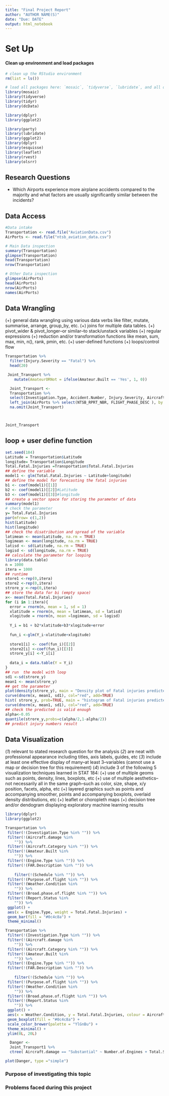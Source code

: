 ```yaml
---
title: "Final Project Report"
author: "AUTHOR NAME(S)"
date: "Due: DATE"
output: html_notebook
---
```


# Set Up

#### Clean up environment and load packages
```r
# clean up the RStudio environment 
rm(list = ls())

# load all packages here: `mosaic`, `tidyverse`, `lubridate`, and all others used
library(mosaic)
library(tidyverse)
library(tidyr)
library(dcData)

library(dplyr)
library(ggplot2)

library(party)
library(lubridate)
library(ggplot2)
library(dplyr)
library(esquisse)
library(leaflet)
library(rvest)
library(olsrr)
```

## Research Questions

- Which Airports experience more airplane accidents compared to the majority and what factors are usually significantly similar     between the incidents?


## Data Access
```r
#Data intake
Transportation <- read.file("AviationData.csv") 
AirPorts <- read.file("ntsb_aviation_data.csv")
```



```r
# Main Data inspection
summary(Transportation)
glimpse(Transportation)
head(Transportation)
nrow(Transportation)
```


```r
# Other Data inspection
glimpse(AirPorts)
head(AirPorts)
nrow(AirPorts)
names(AirPorts)
```




## Data Wrangling

(+) general data wrangling using various data verbs like filter, mutate, summarise, arrange, group_by, etc.
(+) joins for multiple data tables. 
(+) pivot_wider & pivot_longer--or similar--to stack/unstack variables
(+) regular expressions
(+) reduction and/or transformation functions like mean, sum, max, min, n(), rank, pmin, etc. 
(+) user-defined functions 
(+) loops/control flow 

```r
Transportation %>%
  filter(Injury.Severity == "Fatal") %>%
  head(20)
```
```r
 Joint_Transport %>%
    mutate(AmateurORNot = ifelse(Amateur.Built == 'Yes', 1, 0))
```


```r

  
  Joint_Transport <-
  Transportation %>%
  select(Investigation.Type, Accident.Number, Injury.Severity, Aircraft.damage, Number.of.Engines, Total.Fatal.Injuries, Total.Serious.Injuries) %>%
  left_join(AirPorts %>% select(NTSB_RPRT_NBR, FLIGHT_PHASE_DESC ), by = c("Accident.Number" = "NTSB_RPRT_NBR")) %>%
  na.omit(Joint_Transport) 



Joint_Transport
```






## loop + user define function##
```r
set.seed(184)
Latitude = Transportation$Latitude
longitude= Transportation$Longitude
Total.Fatal.Injuries =Transportation$Total.Fatal.Injuries
## define the variable
model1 <- glm(Total.Fatal.Injuries ~ Latitude+longitude)
## define the model for forecasting the fatal injuries
b1 <- coef(model1)[[1]]
b2 <- coef(model1)[[2]]#Latitude
b3 <- coef(model1)[[3]]#longitude
## create a vector space for storing the parameter of data
summary(model1)
# check the parameter
y= Total.Fatal.Injuries
par(mfrow= c(1,2))
hist(Latitude)
hist(longitude)
## check the disatribution and spread of the variable
latimean <- mean(Latitude, na.rm = TRUE)
logimean <- mean(longitude, na.rm = TRUE)
latisd <- sd(Latitude, na.rm = TRUE)
logisd <- sd(longitude, na.rm = TRUE)
## calculate the parameter for looping
library(data.table)
n = 1000
itera = 1000
## runtime
store1 <-rep(0,itera)
store2 <-rep(0,itera)
strore_y <-rep(0,itera)
## store the data for bi (empty space)
x<- mean(Total.Fatal.Injuries)
for (i in 1:itera){
  error = rnorm(n, mean = 1, sd = 1) 
  xlatitude = rnorm(n, mean = latimean, sd = latisd)
  xlogitude = rnorm(n, mean =logimean, sd = logisd)
  
  Y_i = b1 + b2*xlatitude+b3*xlogitude+error
  
  fun_i <-glm(Y_i~xlatitude+xlogitude)
  
  store1[i] <- coef(fun_i)[[2]]
  store2[i] <-coef(fun_i)[[3]]
  strore_y[i] <-Y_i[i]
  
  data_i = data.table(Y = Y_i)
}
## run  the model with loop
sd1 <-sd(strore_y)
mean1 <- mean(strore_y)
## get the parameter
plot(density(strore_y), main = "Density plot of Fatal injuries predicted", ylim = c(0,0.4), xlim = c(0,8))
curve(dnorm(x, mean1, sd1), col="red", add=TRUE)
hist( strore_y, prob=TRUE, main = "histogram of Fatal injuries predicted", ylim = c(0,0.4), xlim = c(0,8))
curve(dnorm(x, mean1, sd1), col="red", add=TRUE)
## check the predicted is valid enough
alpha<-0.05
quantile(strore_y,probs=c(alpha/2,1-alpha/2))
## predict injury numbers result
```


## Data Visualization 

(*1*) relevant to stated research question for the analysis
(*2*) are neat with professional appearance including titles, axis labels, guides, etc 
(*3*) include at least one effective display of many--at least 3--variables (cannot use a map or decision tree for this requirement)
(*4*) include 3 of the following 5 visualization techniques learned in STAT 184:
(+) use of multiple geoms such as points, density, lines, boxplots, etc 
(+) use of multiple aesthetics--not necessarily all in the same graph--such as color, size, shape, x/y position, facets, alpha, etc 
(+) layered graphics such as points and accompanying smoother, points and accompanying boxplots, overlaid density distributions, etc 
(+) leaflet or choropleth maps 
(+) decision tree and/or dendogram displaying exploratory machine learning results

```r
library(dplyr)
library(ggplot2)

Transportation %>%
 filter(!(Investigation.Type %in% "")) %>%
 filter(!(Aircraft.damage %in% 
    "")) %>%
 filter(!(Aircraft.Category %in% "")) %>%
 filter(!(Amateur.Built %in% 
    "")) %>%
 filter(!(Engine.Type %in% "")) %>%
 filter(!(FAR.Description %in% "")) %>%
 
    filter(!(Schedule %in% "")) %>%
 filter(!(Purpose.of.flight %in% "")) %>%
 filter(!(Weather.Condition %in% 
    "")) %>%
 filter(!(Broad.phase.of.flight %in% "")) %>%
 filter(!(Report.Status %in% 
    "")) %>%
 ggplot() +
 aes(x = Engine.Type, weight = Total.Fatal.Injuries) +
 geom_bar(fill = "#0c4c8a") +
 theme_minimal()
```


```r
Transportation %>%
 filter(!(Investigation.Type %in% "")) %>%
 filter(!(Aircraft.damage %in% 
    "")) %>%
 filter(!(Aircraft.Category %in% "")) %>%
 filter(!(Amateur.Built %in% 
    "")) %>%
 filter(!(Engine.Type %in% "")) %>%
 filter(!(FAR.Description %in% "")) %>%
 
    filter(!(Schedule %in% "")) %>%
 filter(!(Purpose.of.flight %in% "")) %>%
 filter(!(Weather.Condition %in% 
    "")) %>%
 filter(!(Broad.phase.of.flight %in% "")) %>%
 filter(!(Report.Status %in% 
    "")) %>%
 ggplot() +
 aes(x = Weather.Condition, y = Total.Fatal.Injuries, colour = Aircraft.Category) +
 geom_boxplot(fill = "#0c4c8a") +
 scale_color_brewer(palette = "YlGnBu") +
 theme_minimal() +
 ylim(0L, 20L)
```



```r
  Danger <-
  Joint_Transport1 %>%
  ctree( Aircraft.damage == "Substantial" ~ Number.of.Engines + Total.Serious.Injuries  , data = .)

plot(Danger, type ="simple")
```




### Purpose of investigating this topic




### Problems faced during this project 







